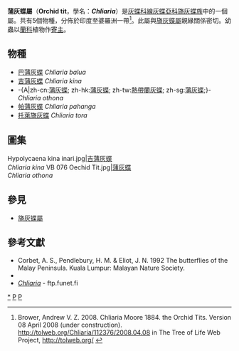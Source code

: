 {{NoteTA
|G1=Butterfly
}}
{{Automatic taxobox
| taxon = Chliaria
| image = Chliaria Othona or Orchid Tit.jpg
| image_caption = [[蒲灰蝶|蒲灰蝶]]<br />''Chliaria othona''
| authority = Moore, 1884
| type_species = 蒲灰蝶/熱帶蘭灰蝶<br />''Hypolycaena othona''
| type_species_authority = Hewitson, 1865
| subdivision_ranks = 物種
| subdivision = 共5種，詳閱正文。
| synonyms = 
}}

'''蒲灰蝶屬'''（'''Orchid tit'''，學名：'''''Chliaria'''''）是[[灰蝶科|灰蝶科]][[線灰蝶亞科|線灰蝶亞科]][[旖灰蝶族|旖灰蝶族]]中的一個屬。共有5個物種，分佈於印度至婆羅洲一帶<ref name=tol>Brower, Andrew V. Z. 2008. Chliaria Moore 1884. the Orchid Tits. Version 08 April 2008 (under construction). http://tolweb.org/Chliaria/112376/2008.04.08 {{Wayback|url=http://tolweb.org/Chliaria/112376/2008.04.08 |date=20191130233514 }} in The Tree of Life Web Project, http://tolweb.org/ {{Wayback|url=http://tolweb.org/ |date=20110515100516 }} {{en}}</ref>。此屬與[[旖灰蝶屬|旖灰蝶屬]]親緣關係密切。幼蟲以[[蘭科|蘭科]]植物作[[寄主|寄主]]。

== 物種 ==
* [[巴蒲灰蝶|巴蒲灰蝶]] ''Chliaria balua''
* [[蘭灰蝶|吉蒲灰蝶]] ''Chliaria kina''
* -{A|zh-cn:[[熱帶蘭灰蝶|蒲灰蝶]]; zh-hk:[[熱帶蘭灰蝶|蒲灰蝶]]; zh-tw:[[熱帶蘭灰蝶|熱帶蘭灰蝶]]; zh-sg:[[熱帶蘭灰蝶|蒲灰蝶]];}- ''Chliaria othona''
* [[帕蒲灰蝶|帕蒲灰蝶]] ''Chliaria pahanga''
* [[托萊旖灰蝶|托萊旖灰蝶]] ''Chliaria tora''

== 圖集 ==
<gallery>
Hypolycaena kina inari.jpg|[[吉蒲灰蝶|吉蒲灰蝶]]<br />''Chliaria kina''
VB 076 Oechid Tit.jpg|[[蒲灰蝶|蒲灰蝶]]<br />''Chliaria othona''
</gallery>

== 參見 ==
* [[旖灰蝶屬|旖灰蝶屬]]

== 參考文獻 ==
{{Reflist}}
{{Commons category| Chliaria}}
* Corbet, A. S., Pendlebury, H. M. & Eliot, J. N. 1992 The butterflies of the Malay Peninsula. Kuala Lumpur: Malayan Nature Society.
* {{Cite book | author = 寿建新 周尧 李宇飞 | title = 世界蝴蝶分類名錄 | location = 中國 | publisher = 陝西科學技術出版社 | date = 2006-04-01 | ISBN = 9787536936768 | language= zh-hans }}
* [http://ftp.funet.fi/pub/sci/bio/life/insecta/lepidoptera/ditrysia/papilionoidea/lycaenidae/theclinae/chliaria ''Chliaria''] {{Wayback|url=http://ftp.funet.fi/pub/sci/bio/life/insecta/lepidoptera/ditrysia/papilionoidea/lycaenidae/theclinae/chliaria |date=20200801114803 }} - ftp.funet.fi

{{Taxonbar}}
{{線灰蝶亞科}}

[[Category:蒲灰蝶屬|*]]
[[Category:旖灰蝶族|P]]
[[Category:1884年描述的分类群|P]]
